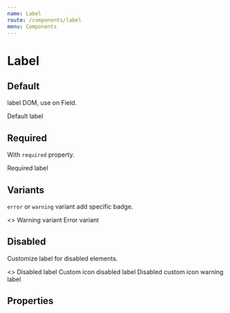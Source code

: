 ```yaml
---
name: Label
route: /components/label
menu: Components
---
```




# Label

## Default

label DOM, use on Field.

<Playground>
  <Label>Default label</Label>
</Playground>

## Required

With `required` property.

<Playground>
  <Label required>Required label</Label>
</Playground>

## Variants

`error` or `warning` variant add specific badge.

<Playground>
  <>
    <Label variant="warning">Warning variant</Label>
    <Label variant="error">Error variant</Label>
  </>
</Playground>

## Disabled

Customize label for disabled elements.

<Playground>
  <>
    <Label disabled>Disabled label</Label>
    <Label disabled disabledIcon="🔒">
      Custom icon disabled label
    </Label>
    <Label disabled disabledIcon="🔒" variant="warning">
      Disabled custom icon warning label
    </Label>
  </>
</Playground>

## Properties

<Props of={Label} />
